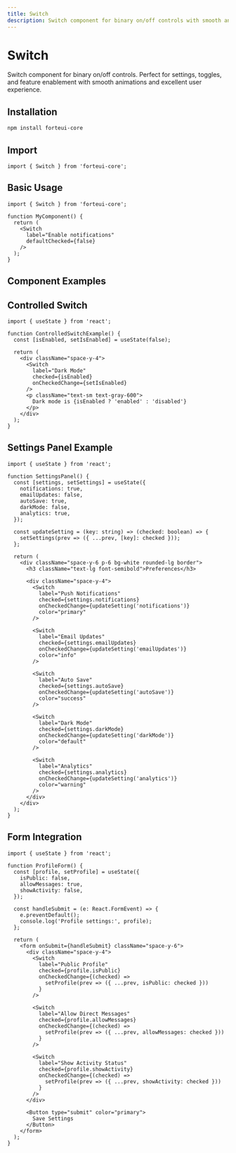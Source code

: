 ```yaml
---
title: Switch
description: Switch component for binary on/off controls with smooth animations and multiple variants.
---
```


# Switch

Switch component for binary on/off controls. Perfect for settings, toggles, and feature enablement with smooth animations and excellent user experience.

## Installation

```bash
npm install forteui-core
```

## Import

```tsx
import { Switch } from 'forteui-core';
```

## Basic Usage

```tsx
import { Switch } from 'forteui-core';

function MyComponent() {
  return (
    <Switch 
      label="Enable notifications"
      defaultChecked={false}
    />
  );
}
```

## Component Examples

<DynamicSwitchShowcase />

## Controlled Switch

```tsx
import { useState } from 'react';

function ControlledSwitchExample() {
  const [isEnabled, setIsEnabled] = useState(false);
  
  return (
    <div className="space-y-4">
      <Switch 
        label="Dark Mode"
        checked={isEnabled}
        onCheckedChange={setIsEnabled}
      />
      <p className="text-sm text-gray-600">
        Dark mode is {isEnabled ? 'enabled' : 'disabled'}
      </p>
    </div>
  );
}
```

## Settings Panel Example

```tsx
import { useState } from 'react';

function SettingsPanel() {
  const [settings, setSettings] = useState({
    notifications: true,
    emailUpdates: false,
    autoSave: true,
    darkMode: false,
    analytics: true,
  });
  
  const updateSetting = (key: string) => (checked: boolean) => {
    setSettings(prev => ({ ...prev, [key]: checked }));
  };
  
  return (
    <div className="space-y-6 p-6 bg-white rounded-lg border">
      <h3 className="text-lg font-semibold">Preferences</h3>
      
      <div className="space-y-4">
        <Switch 
          label="Push Notifications"
          checked={settings.notifications}
          onCheckedChange={updateSetting('notifications')}
          color="primary"
        />
        
        <Switch 
          label="Email Updates"
          checked={settings.emailUpdates}
          onCheckedChange={updateSetting('emailUpdates')}
          color="info"
        />
        
        <Switch 
          label="Auto Save"
          checked={settings.autoSave}
          onCheckedChange={updateSetting('autoSave')}
          color="success"
        />
        
        <Switch 
          label="Dark Mode"
          checked={settings.darkMode}
          onCheckedChange={updateSetting('darkMode')}
          color="default"
        />
        
        <Switch 
          label="Analytics"
          checked={settings.analytics}
          onCheckedChange={updateSetting('analytics')}
          color="warning"
        />
      </div>
    </div>
  );
}
```

## Form Integration

```tsx
import { useState } from 'react';

function ProfileForm() {
  const [profile, setProfile] = useState({
    isPublic: false,
    allowMessages: true,
    showActivity: false,
  });
  
  const handleSubmit = (e: React.FormEvent) => {
    e.preventDefault();
    console.log('Profile settings:', profile);
  };
  
  return (
    <form onSubmit={handleSubmit} className="space-y-6">
      <div className="space-y-4">
        <Switch 
          label="Public Profile"
          checked={profile.isPublic}
          onCheckedChange={(checked) => 
            setProfile(prev => ({ ...prev, isPublic: checked }))
          }
        />
        
        <Switch 
          label="Allow Direct Messages"
          checked={profile.allowMessages}
          onCheckedChange={(checked) => 
            setProfile(prev => ({ ...prev, allowMessages: checked }))
          }
        />
        
        <Switch 
          label="Show Activity Status"
          checked={profile.showActivity}
          onCheckedChange={(checked) => 
            setProfile(prev => ({ ...prev, showActivity: checked }))
          }
        />
      </div>
      
      <Button type="submit" color="primary">
        Save Settings
      </Button>
    </form>
  );
}
```
